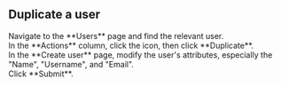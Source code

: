 ## Duplicate a user

<Steps>

<div>
<Nav name="console" />
</div>

<div>
Navigate to the **Users** page and find the relevant user.
</div>

<div>
In the **Actions** column, click the <Icon name="..."/> icon, then click **Duplicate**.
</div>

<div>
In the **Create user** page, modify the user's attributes, especially the "Name", "Username", and "Email".
</div>

<div>
Click **Submit**.
</div>

</Steps>